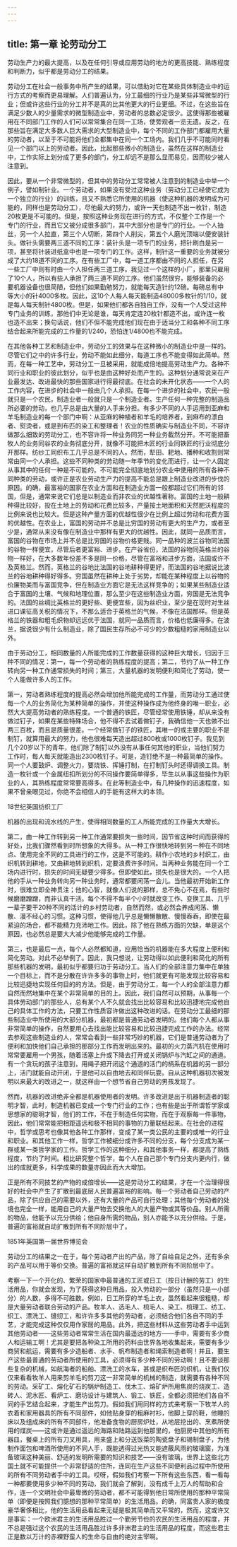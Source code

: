 ```yaml
---
---
---
```

title: 第一章 论劳动分工
---

劳动生产力的最大提高，以及在任何引导或应用劳动的地方的更高技能、熟练程度和判断力，似乎都是劳动分工的结果。

劳动分工在社会一般事务中所产生的结果，可以借助对它在某些具体制造业中的运行方式的考察而更易理解。人们普遍认为，分工最细的行业乃是某些非常微型的行业；但或许这些行业的分工并不是真的比其他更大的行业更细。不过，在这些旨在满足少数人的少量需求的微型制造业中，劳动者的总数必定很少。这使得那些被雇用在不同部门工作的人们可以常常集合在同一工场，使旁观者一览无遗。反之，在那些旨在满足大多数人巨大需求的大型制造业中，每个不同的工作部门都雇用大量的劳动者，以至于不可能将他们全都集中在同一个工场内。我们几乎不可能同时看见一个部门以上的劳动者。因此，比起那些微小的制造业，虽然在这样的制造业中，工作实际上划分成了更多的部门，分工却远不是那么显而易见，因而较少被人注意到。

因此，要从一个非常微型的，但其中的劳动分工常常被人注意到的制造业中举一个例子，譬如制针业。一个劳动者，如果没有受过这种业务（劳动分工已经使它成为一个独立的行业）的训练，且又不熟悉它所使用的机器（使这种机器的发明成为可能的，同样也是劳动分工），尽他最大的努力，或许一天也制造不出一枚针，制造20枚更是不可能的。但是，按照这种业务现在进行的方式，不仅整个工作是一个专门的行业，而且它又被分成很多部门，其中大部分也是专门的行业。一个人抽丝，另一个人拉直，第三个人切断，第四个人削尖，第五个人磨光顶端以便安装针头。做针头需要两三道不同的工序：装针头是一项专门的业务，把针刷白是另一项，甚至将针装进纸盒中也是一项专门的工作。这样，制针这一重要的业务就被分成了大约18道不同的工序。在有些工厂中，每一道工序都由不同的人担任，在另一些工厂中则有时由一个人担任两三道工序。我见过一个这样的小厂，那里只雇用了10个人，所以有些人承担了两三道不同的工序。他们虽然很穷，能够装备的必要机器设备也很简陋，但他们如果勤勉努力，就能每天造针约12磅。每磅总有中等大小的针4000多枚。因此，这10个人每人每天能制造48000多枚针的1/10，就是每人每天制针4800枚。但是，如果他们都各自独自工作，没有一个人受过这种专门业务的训练，那他们中无论是谁，每天肯定连20枚针都造不出，或许连一枚也造不出来；换句话说，他们不但不能完成他们现在由于适当分工和各种不同工序结合起来所能完成的工作量的1/240，恐怕连1/4800也不能完成。

在其他各种工艺和制造业中，劳动分工的效果与在这种微小的制造业中是一样的。尽管它们之中的许多行业，劳动不能如此细分，每道工序也不能变得如此简单。然而，在每一种工艺中，劳动分工一旦被采用，就能成倍地提高劳动生产力。各种不同行业和职业的彼此划分，似乎也是由这种好处而产生的。这种划分通常说来在产业最发达、改进最快的那些国家进行得最彻底。在社会的未开化状态——一个人的工作内容，在进步的社会中一般由几个人承担。在每一个进步的社会中，农民一般就只是一个农民，制造业者一般就只是一个制造业者。生产任何一种完整的制造品所必要的劳动，也几乎总是由大量的人手来分担。有多少不同的人手运用到亚麻和羊毛制造业的每一个部门中啊：从亚麻的种植者和羊毛的培养者，到麻布的漂白者、熨烫者，或是到布匹的染工和整理者！农业的性质确实与制造业不同，不容许做那么细致的劳动分工，也不容许将一种业务同另一种业务截然分开。不可能把畜牧人的业务同谷农的业务彻底分开，就像不可能把木匠的行业同铁匠的行业彻底分开那样。纺纱工同织布工几乎总是不同的人。然而，犁田、耙地、播种和收割则常常由同一个人承担。这些不同种类的劳动随一年季节的变化而进行，让一个人固定从事其中的任何一种是不可能的。不可能完全彻底地划分农业中使用的所有各种不同种类的劳动，或许正是农业劳动生产力的提高不能总是跟上制造业改进的步伐的原因。的确，最富裕的国家在农业方面和在制造业方面一般都超过它们所有的邻国，但是，通常来说它们总是以制造业而非农业的优越性著称。富国的土地一般耕种得比较好，投在土地上的劳动和花费比较多，产量按土地面积和天然肥沃程度的比例来说也比较大。但是这种产量方面的优越性很少在比例上超过劳动和花费方面的优越性。在农业上，富国的劳动并不总是比穷国的劳动有更大的生产力，或者至少是，通常从来没有像在制造业中那样有更大的优越性。因此，就同一品质而言，富国的谷物在市场上并不总是比穷国的谷物价格更贱。同一品种的波兰谷物同法国的谷物一样便宜，尽管后者更富裕、进步。在产谷省份，法国的谷物同英格兰的谷物一样好，在大多数年份差不多是同一价格，尽管在富裕和进步方面，法国或许不及英格兰。然而，英格兰的谷地比法国的谷地耕种得更好，而法国的谷地据说比波兰的谷地耕种得好得多。穷国虽然在耕种上处于劣势，却能在某种程度上以谷物的价廉物美而与富国竞争，但在制造业方面它是无法这样竞争的；如果某些制造业适合于富国的土壤、气候和地理位置，那么至少在这些制造业方面，穷国是无法竞争的。法国的丝绸比英格兰的更好些、更便宜些，因为丝织业，至少是在现时对生丝进口课征高关税的情况下，不那么适合于英格兰的气候，不像在法国那样。但是英格兰的铁器和粗毛织物却远远优于法国，就同一品质而言，价格也低廉得多。在波兰，据说很少有什么制造业，除了国民生存所必不可少的少数粗糙的家用制造业以外。

由于劳动分工，相同数量的人所能完成的工作数量获得的这种巨大增长，归因于三种不同的情况：第一，每一个劳动者的熟练程度的提高；第二，节约了从一种工作转向另一种工作通常损失的时间；第三，大量机器的发明便利和简化了劳动，使一个人能做许多人的工作。

第一，劳动者熟练程度的提高必然会增加他所能完成的工作量，而劳动分工通过使每一个人的业务简化为某种简单的操作，并使这种操作成为他终身的唯一职业，必然大大提高劳动者的熟练程度。一个普通的铁匠，尽管经常使用铁锤，却从来没有做过钉子，如果在某些特殊场合，他不得不去试着做钉子，我确信他一天也做不出两三百枚，而且是质量很差。一个经常做钉子的铁匠，其唯一的或主要的职业不是制钉，就算用最大的努力，他也很难每天造出超过800枚或1000枚钉子。我见到几个20岁以下的青年，他们除了制钉以外没有从事任何其他的职业，当他们努力工作时，每人每天就能造出2300枚钉子。可是，造钉绝不是一种最简单的操作。同一个人要鼓炉、调整火力，要烧铁、挥锤打制，在打制钉头时还得调换工具。制造一枚针或一个金属纽扣所划分的不同操作要简单得多，毕生以从事这些操作为职业的人，其熟练程度常常要高得多。在此等制造业中，有几种操作的迅速程度，如果不曾亲眼见过，你绝不会相信人的手能有这样大的本领。



18世纪英国纺织工厂

机器的出现和流水线的产生，使得相同数量的工人所能完成的工作量大大增长。

第二，由一种工作转到另一种工作通常要损失一些时间，因节省这种时间而获得的好处，比我们骤然看到时所想象的大得多。从一种工作很快地转到另一种在不同地点、使用完全不同的工具进行的工作，这是不可能的。耕作小农地的乡村织工，由织机转到耕地，又由耕地转到织机，定要浪费许多时间。当两种业务能在同一个工场内进行时，损失的时间无疑要少得多。但即使如此，损失也是很大的。一个人把他的手从一种业务转向另一种业务时，通常都要闲荡一会儿。当他最初开始新工作时，很难立即全神贯注；他的心智，就像人们说的那样，总不免心不在焉，有些时候磨磨蹭蹭，而非认真干活。每个不得不每半个小时就改变工作、变换工具、几乎一辈子要干20种不同的活计的乡村劳动者，自然而然，或必然会养成闲荡、懒散、漫不经心的习惯。这种习惯，使得他几乎总是懒懒散散、慢慢吞吞，即使在最紧迫的场合，都不能精力充沛地工作。因此，除了他在熟练方面的欠缺，单是这个原因，也必然总是要大大减少他能够完成的工作量。

第三，也是最后一点，每个人必然都知道，应用恰当的机器能在多大程度上便利和简化劳动。对此不必举例了。因此，我只想说，让劳动得以如此便利和简化的所有那些机器的发明，最初似乎都要归功于劳动分工。当人们的全部注意力集中在单独一个目标上，而不是分散在许许多多的事物上时，他们就更有可能发现比较容易和比较迅捷地实现任何目的的方法。但是，由于劳动分工，每一个人的全部注意力都自然而然地集中在某个非常简单的目的上。因此，我们自然可以预期，从事每一个具体劳动部门的那些人，总有某个人不久就会找出比较容易和比较迅捷地完成他自己的具体工作的方法，只要工作性质容许做出这种改进的话。在劳动分工最细的那些制造业中所使用的大部分机器，最初都是普通劳动者发明的。他们每个人都从事非常简单的操作，自然要用心去找出能比较容易和比较迅捷完成工作的办法。经常去参观这些制造业的人，常常会看到一些非常巧妙的机器，它们是普通劳动者为了便利和加快他们自己承担的那部分工作而发明出来的。最初的火力蒸汽机在使用时常常要雇用一个男孩，随着活塞上升或下降去打开或关闭锅炉与汽缸之间的通道。有一个贪玩的孩子注意到，用绳子把开闭这个通道的活门的柄系在机器的另一部分上，活门就能自动开闭，于是他可以自由地去和同伴玩耍。自从这种机器初次被发明以来最大的改进之一，就这样由一个想节省自己劳动的男孩发现了。

然而，机器的改进绝非全都是机器使用者的发明。许多改进是出于机器制造者的聪明才智，此时，制造机器已变成一个专门行业的工作；也有些是出于所谓哲学家或思想家的聪明才智，他们的工作，不在于制造任何实物，而在于观察每一件事物，因此，他们常常能把相距遥远和极不相同的事物的力量联结起来。在社会的进程中，哲学或思考也像其他各种工作那样，变成了某一类公民的主要的或唯一的行业和职业。和其他工作一样，哲学工作被细分成许多不同的分支，每个分支成为某一群或某一类哲学家的工作。哲学工作的这种细分，和其他事务一样，都提高了熟练程度，节约了时间。相比研究整个哲学，每个人在自己那个专门分支内更内行，做出的成就更多，科学成果的数量亦因此而大大增加。

正是所有不同技艺的产物的成倍增长——这是劳动分工的结果，才在一个治理得很好的社会中产生了扩散到最底层人民普遍富裕的影响。每一个劳动者自己劳动的产品，除了供应自己的需要以外，还有大量的产品可自行处理；其他每个劳动者的处境也完全一样，能用自己的大量产物去交换他人的大量产物或其等价品。别人所需的物品，他能予以充分供给；他自身所需的物品，别人亦能予以充分供给。于是，普遍的富裕就自动扩散到所有不同阶层中了。



1851年英国第一届世界博览会

劳动分工的结果之一在于，每个劳动者产出的产品，除了自给自足之外，还有多余的产品可以用于等价交换。普遍的富裕就这样自动扩散到所有不同阶层中了。

考察一下一个开化的、繁荣的国家中最普通的工匠或日工（按日计酬的劳工）的生活用品，你就会发现，为了获得这种日用品，投入劳动的一部分（虽然只是一小部分）的人数，多得不可胜数。例如，日工所穿的羊毛上衣，虽然看起来很粗糙，却是大量劳动者联合劳动的产品。牧羊人、选毛人、梳毛人、染工、梳理工、纺工、织工、漂洗工、缝纫工，和许许多多其他的劳动者，必须结合他们各自不同的手艺，才能完成这种仅仅用作家居的用品。此外，把这些材料从这些劳动者手中运到其他劳动者——这些劳动者常常生活在国内最遥远的地方——手中，需要有多少商人和运输工啊！尤其是要把各种染工所用的药料由世界各地收集起来，需要有多少商贸和航运，需要有多少造船者、水手、帆布制造者和绳索制造者啊！并且，要生产这些最普通的劳动者所使用的工具，必须得有多少种不同的劳动啊！且不要谈那些复杂的机械，如航海者的船舶、漂洗工的水车，甚或是织布匠的织机，让我们仅仅来看看牧羊人用来剪羊毛的剪刀这一非常简单的机械的制造，就需要有各种不同的劳动。采矿工、熔化矿石的锅炉制造工、伐木工、熔矿炉所用焦炭的烧炭工、造砖人、泥水匠、看炉工、磨坊设计与建筑人、锻工、铁匠，全都必须把他们各自不同的手艺结合起来，才能生产出剪刀。假如我们用同样的方式来考察一下牧羊人的衣着和家用器具的所有不同部件，如他贴身穿的粗麻衬衫，他脚上穿的鞋，他睡的床以及组成床的所有不同部件，他准备食物的厨房炉灶，从地层挖出的、烹煮所使用的煤炭——这或许是通过遥远的海路和陆路运到他那里的，他厨房中其他的所有器皿，餐桌上的所有刀叉用具，用来盛上和分送饭菜的陶瓷盘子和锡制盘子，为他制作面包和啤酒所使用的不同人手，既能透得过光热又能遮蔽风雨的玻璃窗，为准备玻璃这种美丽、舒适的发明所需要的知识和技艺——没有玻璃，世界上这些北方国土就不可能提供一个非常舒适的住所，连同在生产这些不同便利品过程中所使用的所有不同劳动者手中的工具。哎呀，假如我们考察一下所有这些东西，看一看每一种都要使用多少种不同的劳动，我们就会了解到，没有成千上万人的帮助和合作，连一个文明社会中最卑微的劳动者，都不可能得到他日常所使用的那种平常简单（即便是按照我们臆想的那种平常简单）的生活用品。的确，同富贵人家的极度豪华奢侈相比，他的生活用品看起来无疑是极其简单而又平常的，然而，这或许又是事实：一个欧洲君主的生活用品胜过一个勤劳节俭的农民的生活用品的程度，并不总是强过这个农民的生活用品胜过许多非洲君主的生活用品的程度，而这些君主正是数以万计的赤裸野蛮人的生命与自由的绝对主宰啊。